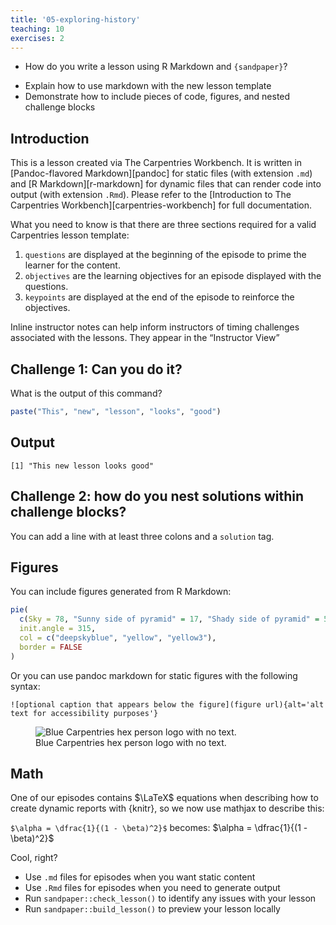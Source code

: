 ```yaml
---
title: '05-exploring-history'
teaching: 10
exercises: 2
---
```


::: questions
-   How do you write a lesson using R Markdown and `{sandpaper}`?
:::

::: objectives
-   Explain how to use markdown with the new lesson template
-   Demonstrate how to include pieces of code, figures, and nested challenge blocks
:::

## Introduction

This is a lesson created via The Carpentries Workbench. It is written in [Pandoc-flavored Markdown][pandoc] for static files (with extension `.md`) and [R Markdown][r-markdown] for dynamic files that can render code into output (with extension `.Rmd`). Please refer to the [Introduction to The Carpentries Workbench][carpentries-workbench] for full documentation.

What you need to know is that there are three sections required for a valid Carpentries lesson template:

1.  `questions` are displayed at the beginning of the episode to prime the learner for the content.
2.  `objectives` are the learning objectives for an episode displayed with the questions.
3.  `keypoints` are displayed at the end of the episode to reinforce the objectives.

::: instructor
Inline instructor notes can help inform instructors of timing challenges associated with the lessons. They appear in the "Instructor View"
:::

::::: challenge
## Challenge 1: Can you do it?

What is the output of this command?

``` r
paste("This", "new", "lesson", "looks", "good")
```

::: solution
## Output

``` output
[1] "This new lesson looks good"
```
:::

## Challenge 2: how do you nest solutions within challenge blocks?

::: solution
You can add a line with at least three colons and a `solution` tag.
:::
:::::

## Figures

You can include figures generated from R Markdown:

```r
pie(
  c(Sky = 78, "Sunny side of pyramid" = 17, "Shady side of pyramid" = 5), 
  init.angle = 315, 
  col = c("deepskyblue", "yellow", "yellow3"), 
  border = FALSE
)
```

Or you can use pandoc markdown for static figures with the following syntax:

`![optional caption that appears below the figure](figure url){alt='alt text for accessibility purposes'}`

![Blue Carpentries hex person logo with no text.](https://raw.githubusercontent.com/carpentries/logo/master/Badge_Carpentries.svg)

## Math

One of our episodes contains $\LaTeX$ equations when describing how to create dynamic reports with {knitr}, so we now use mathjax to describe this:

`$\alpha = \dfrac{1}{(1 - \beta)^2}$` becomes: $\alpha = \dfrac{1}{(1 - \beta)^2}$

Cool, right?

::: keypoints
-   Use `.md` files for episodes when you want static content
-   Use `.Rmd` files for episodes when you need to generate output
-   Run `sandpaper::check_lesson()` to identify any issues with your lesson
-   Run `sandpaper::build_lesson()` to preview your lesson locally
:::

